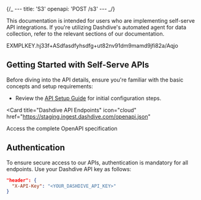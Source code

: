 {/_ ---
title: 'S3'
openapi: 'POST /s3'
--- _/}

<Note>
  This documentation is intended for users who are implementing self-serve API
  integrations. If you're utilizing Dashdive's automated agent for data
  collection, refer to the relevant sections of our documentation.
</Note>

EXMPLKEY.hj33f+ASdfasdfyhsdfg+ut82nv91dm9mamd9jfi82a/Aqjo

## Getting Started with Self-Serve APIs

Before diving into the API details, ensure you're familiar with the basic concepts and setup requirements:

- Review the [API Setup Guide](/s3/introduction) for initial configuration steps.

<Card
  title="Dashdive API Endpoints"
  icon="cloud"
  href="https://staging.ingest.dashdive.com/openapi.json"
>
  Access the complete OpenAPI specification
</Card>

## Authentication

To ensure secure access to our APIs, authentication is mandatory for all endpoints. Use your Dashdive API key as follows:

```json
"header": {
  "X-API-Key": "<YOUR_DASHDIVE_API_KEY>"
}
```
